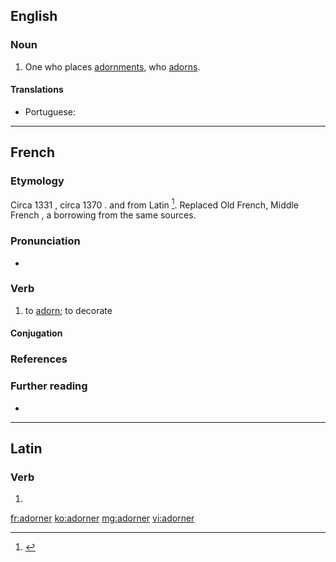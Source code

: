 ==English==

===Noun===
{{en-noun}}

# One who places [[adornment]]s, who [[adorn]]s.

====Translations====
{{trans-top|one who places adornments}}
* Portuguese: {{t|pt|adornador|m}}
{{trans-mid}}
{{trans-bottom}}

----

==French==

===Etymology===
Circa 1331 {{m|fro|adourner}}, circa 1370 {{m|frm|adorner}}. {{bor|fr|la|adōrnō}} and from Latin {{m|la|adōrdinō}}<ref>{{R:FEW|240|178|adordinare;  adornare}}</ref>. Replaced Old French, Middle French {{m|frm|aorner}}, a borrowing from the same sources.

===Pronunciation===
* {{IPA|/a.dɔʁ.ne/|lang=fr}}

===Verb===
{{fr-verb}}

# {{lb|fr|literary|or|dated}} to [[adorn]]; to decorate

====Conjugation====
{{fr-conj-auto}}

===References===
<references/>

===Further reading===
* {{R:TLFi}}

----

==Latin==

===Verb===
{{la-verb-form|adōrner}}

# {{inflection of|adōrnō||1|s|pres|pasv|subj|lang=la}}

[[fr:adorner]]
[[ko:adorner]]
[[mg:adorner]]
[[vi:adorner]]